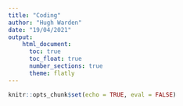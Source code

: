 ```yaml
---
title: "Coding"
author: "Hugh Warden"
date: "19/04/2021"
output: 
    html_document:
      toc: true
      toc_float: true
      number_sections: true
      theme: flatly
---
```


```r
knitr::opts_chunk$set(echo = TRUE, eval = FALSE)
```
